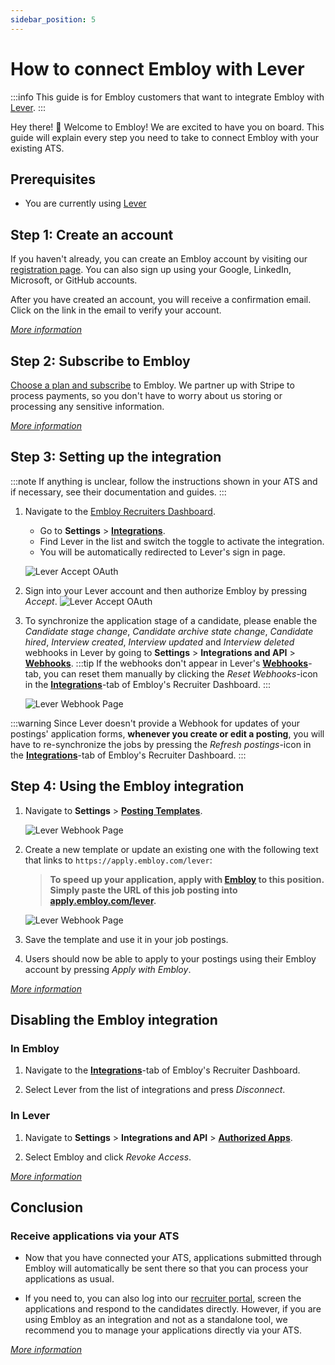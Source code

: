 ```yaml
---
sidebar_position: 5
---
```


# How to connect Embloy with Lever

:::info
This guide is for Embloy customers that want to integrate Embloy with [Lever](https://lever.co).
:::

Hey there! 👋 Welcome to Embloy! We are excited to have you on board. This guide will explain every step you need to take to connect Embloy with your existing ATS.

## Prerequisites

- You are currently using [Lever](https://lever.co)

## Step 1: Create an account

If you haven't already, you can create an Embloy account by visiting our [registration page](https://embloy.com/register). You can also sign up using your Google, LinkedIn, Microsoft, or GitHub accounts.

After you have created an account, you will receive a confirmation email. Click on the link in the email to verify your account.

_[More information](/docs/category/account)_

## Step 2: Subscribe to Embloy

[Choose a plan and subscribe](https://genius.embloy.com/settings?tab=billing) to Embloy. We partner up with Stripe to process payments, so you don't have to worry about us storing or processing any sensitive information.

_[More information](/docs/category/subscriptions)_

## Step 3: Setting up the integration

:::note
If anything is unclear, follow the instructions shown in your ATS and if necessary, see their documentation and guides.
:::

1. Navigate to the [Embloy Recruiters Dashboard](https://genius.embloy.com).
    - Go to **Settings** > [**Integrations**](https://genius.embloy.com/settings?tab=integrations).
    - Find Lever in the list and switch the toggle to activate the integration.
    - You will be automatically redirected to Lever's sign in page.

    ![Lever Accept OAuth](/img/integrations/lever/genius-lever-connect.png)

2. Sign into your Lever account and then authorize Embloy by pressing _Accept_.
![Lever Accept OAuth](/img/integrations/lever/lever-accept-oauth.png)

3. To synchronize the application stage of a candidate, please enable the _Candidate stage change_, _Candidate archive state change_, _Candidate hired_, _Interview created_, _Interview updated_ and _Interview deleted_ webhooks in Lever by going to **Settings** \> **Integrations and API** \> [**Webhooks**](https://hire.lever.co/settings/integrations?tab=webhooks).
    :::tip
    If the webhooks don't appear in Lever's [**Webhooks**](https://hire.lever.co/settings/integrations?tab=webhooks)-tab, you can reset them manually by clicking the _Reset Webhooks_-icon in the [**Integrations**](https://genius.embloy.com/settings?tab=integrations)-tab of Embloy's Recruiter Dashboard.
    :::

    ![Lever Webhook Page](/img/integrations/lever/lever-webhooks.png)

:::warning
Since Lever doesn't provide a Webhook for updates of your postings' application forms, **whenever you create or edit a posting**, you will have to re-synchronize the jobs by pressing the _Refresh postings_-icon in the [**Integrations**](https://genius.embloy.com/settings?tab=integrations)-tab of Embloy's Recruiter Dashboard.
:::

## Step 4: Using the Embloy integration

1. Navigate to **Settings** > [**Posting Templates**](https://hire.lever.co/settings/site?tab=posting-templates).

    ![Lever Webhook Page](/img/integrations/lever/lever-template.png)

2. Create a new template or update an existing one with the following text that links to `https://apply.embloy.com/lever`: 
    > **To speed up your application, apply with [Embloy](https://embloy.com) to this position. Simply paste the URL of this job posting into [apply.embloy.com/lever](https://apply.embloy.com/lever).**

    ![Lever Webhook Page](/img/integrations/lever/lever-template-content.png)

3. Save the template and use it in your job postings.

4. Users should now be able to apply to your postings using their Embloy account by pressing _Apply with Embloy_.

_[More information](/docs/application-proxy)_

## Disabling the Embloy integration

### In Embloy

1. Navigate to the [**Integrations**](https://genius.embloy.com/settings?tab=integrations)-tab of Embloy's Recruiter Dashboard.

2. Select Lever from the list of integrations and press _Disconnect_.

### In Lever

1. Navigate to **Settings** \> **Integrations and API** \> **[Authorized Apps](https://hire.lever.co/settings/integrations?tab=authorizedApps)**.

2. Select Embloy and click _Revoke Access_.

_[More information](/docs/core/tokens/secrets#upload-3rd-party-api-keys)_

## Conclusion

### Receive applications via your ATS

- Now that you have connected your ATS, applications submitted through Embloy will automatically be sent there so that you can process your applications as usual.

- If you need to, you can also log into our [recruiter portal](https://genius.embloy.com/), screen the applications and respond to the candidates directly. However, if you are using Embloy as an integration and not as a standalone tool, we recommend you to manage your applications directly via your ATS.

_[More information](/docs/category/manage-applications/)_
